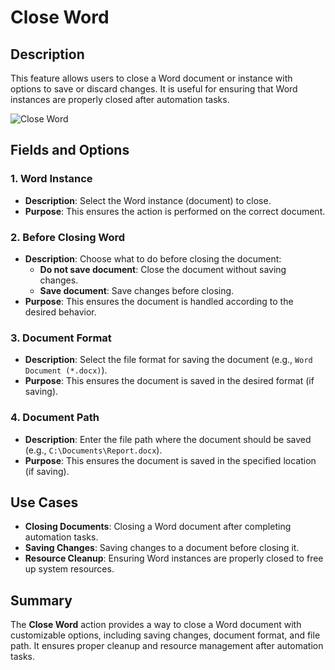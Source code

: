 # Close Word  

## Description

This feature allows users to close a Word document or instance with options to save or discard changes. It is useful for ensuring that Word instances are properly closed after automation tasks.  

![Close Word](../../assets/word/close-word.png)  

## Fields and Options  

### 1. **Word Instance** 

- **Description**: Select the Word instance (document) to close.  
- **Purpose**: This ensures the action is performed on the correct document.  

### 2. **Before Closing Word** 

- **Description**: Choose what to do before closing the document:  
  - **Do not save document**: Close the document without saving changes.  
  - **Save document**: Save changes before closing.  
- **Purpose**: This ensures the document is handled according to the desired behavior.  

### 3. **Document Format** 

- **Description**: Select the file format for saving the document (e.g., `Word Document (*.docx)`).  
- **Purpose**: This ensures the document is saved in the desired format (if saving).  

### 4. **Document Path** 

- **Description**: Enter the file path where the document should be saved (e.g., `C:\Documents\Report.docx`).  
- **Purpose**: This ensures the document is saved in the specified location (if saving).  
  
## Use Cases

- **Closing Documents**: Closing a Word document after completing automation tasks.  
- **Saving Changes**: Saving changes to a document before closing it.  
- **Resource Cleanup**: Ensuring Word instances are properly closed to free up system resources.  

## Summary

The **Close Word** action provides a way to close a Word document with customizable options, including saving changes, document format, and file path. It ensures proper cleanup and resource management after automation tasks.